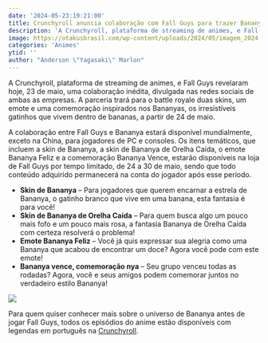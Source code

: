 ```yaml
---
date: '2024-05-23:19:21:00'
title: Crunchyroll anuncia colaboração com Fall Guys para trazer Bananya ao Battle Royale
description: 'A Crunchyroll, plataforma de streaming de animes, e Fall Guys revelaram hoje, 23 de maio, uma colaboração inédita, divulgada nas redes sociais de ambas as empresas. A parceria trará para o battle royale duas skins, um emote e uma comemoração inspirados nos Bananyas, os irresistíveis gatinhos que vivem dentro de bananas, a partir de 24 de maio.'
image: https://otakusbrasil.com/wp-content/uploads/2024/05/imagem_2024-05-23_154937192.png
categories: 'Animes'
ytid: ''
author: "Anderson \"Yagasaki\" Marlon"
---
```


A Crunchyroll, plataforma de streaming de animes, e Fall Guys revelaram hoje, 23 de maio, uma colaboração inédita, divulgada nas redes sociais de ambas as empresas. A parceria trará para o battle royale duas skins, um emote e uma comemoração inspirados nos Bananyas, os irresistíveis gatinhos que vivem dentro de bananas, a partir de 24 de maio.

A colaboração entre Fall Guys e Bananya estará disponível mundialmente, exceto na China, para jogadores de PC e consoles. Os itens temáticos, que incluem a skin de Bananya, a skin de Bananya de Orelha Caída, o emote Bananya Feliz e a comemoração Bananya Vence, estarão disponíveis na loja de Fall Guys por tempo limitado, de 24 a 30 de maio, sendo que todo conteúdo adquirido permanecerá na conta do jogador após esse período.

- **Skin de Bananya** – Para jogadores que querem encarnar a estrela de Bananya, o gatinho branco que vive em uma banana, esta fantasia é para você!
- **Skin de Bananya de Orelha Caída** – Para quem busca algo um pouco mais fofo e um pouco mais rosa, a fantasia Bananya de Orelha Caída com certeza resolverá o problema!
- **Emote Bananya Feliz** – Você já quis expressar sua alegria como uma Bananya que acabou de encontrar um doce? Agora você pode com este emote!
- **Bananya vence, comemoração nya** – Seu grupo venceu todas as rodadas? Agora, você e seus amigos podem comemorar juntos no verdadeiro estilo Bananya!

![](https://i0.wp.com/otakusbrasil.com/wp-content/uploads/2024/05/image-9.png?resize=1024%2C576&ssl=1)

Para quem quiser conhecer mais sobre o universo de Bananya antes de jogar Fall Guys, todos os episódios do anime estão disponíveis com legendas em português na [Crunchyroll](https://www.crunchyroll.com/pt-br/series/GY2PW4EMY/bananya).
